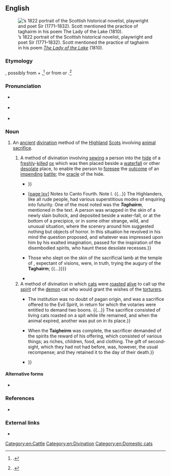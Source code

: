 ==English==
{{was wotd|2017|April|10}}
[[File:(Portrait of Sir Walter Scott) (LOC) (3450315742).jpg|thumb|{{w|Henry Raeburn}}’s 1822 portrait of the Scottish historical novelist, playwright and poet Sir {{w|Walter Scott}} (1771–1832). Scott mentioned the practice of taghairm in his poem ''[[w:The Lady of the Lake (poem)|The Lady of the Lake]]'' (1810).]]

===Etymology===
{{bor|en|gd|taghairm}}, possibly from {{m|gd|ta||a [[ghost#Noun|ghost]], a [[spirit#Noun|spirit]]}} + {{m|gd|gairm||to [[call#Verb|call]], to [[cry#Verb|cry]]}},<ref>{{cite-book|entry=NECROMANCY|title=[[w:Encyclopædia Britannica Third Edition|Encyclopædia Britannica; or, A Dictionary of Arts, Sciences, and Miscellaneous Literature; [...] In Eighteen Volumes]]|edition=3rd greatly enlarged|location=Edinburgh|publisher=Printed for [[w:Andrew Bell (engraver)|A[ndrew] Bell]] and [[w:Colin Macfarquhar|C[olin] Macfarquhar]]|year=1797|volume=XII|page=787, column 2|pageurl=https://books.google.com/books?id=cthTAAAAYAAJ&pg=PA787|oclc=679731788}}.</ref> or from {{m|gd|tarbh||a [[bull]]}} or {{m|gd|targair||to [[foretell]]}}.<ref>{{cite-book|author=Walter Scott|authorlink=Walter Scott|title=[[w:The Lady of the Lake (poem)|The Lady of the Lake [...] With Notes and Analytical and Explanatory Index]]|location=Edinburgh|publisher=John Ross and Company|year=1871|page=216|pageurl=https://books.google.com/books?id=IGwCAAAAQAAJ&pg=PA216|oclc=3991613}}.</ref>

===Pronunciation===
* {{a|RP}} {{IPA|/ˈtaɡəɹəm/|lang=en}}
* {{a|GA}} {{IPA|/ˈtæɡəɹəm/|lang=en}}
* {{hyphenation|ta|ghai|rm|lang=en}}

===Noun===
{{en-noun|-|s}}

# {{lb|en|historical|Scotland}} An [[ancient]] [[divination]] method of the [[Highland]] [[Scots]] involving [[animal]] [[sacrifice#Noun|sacrifice]].
## A method of divination involving [[sew]]ing a person into the [[hide#Noun|hide]] of a [[freshly]]-[[kill#Verb|killed]] [[ox]] which was then placed beside a [[waterfall]] or other [[desolate#Adjective|desolate]] place, to enable the person to [[foresee]] the [[outcome]] of an [[impending]] [[battle#Noun|battle]]; the [[oracle]] of the hide.
##* {{quote-book|chapter=NECROMANCY|title=[[w:Encyclopædia Britannica Third Edition|Encyclopædia Britannica; or, A Dictionary of Arts, Sciences, and Miscellaneous Literature; [...] In Eighteen Volumes]]|edition=3rd greatly enlarged|location=Edinburgh|publisher=Printed for [[w:Andrew Bell (engraver)|A[ndrew] Bell]] and [[w:Colin Macfarquhar|C[olin] Macfarquhar]]|year=1797|volume=XII|page=787, column 2|pageurl=https://books.google.com/books?id=cthTAAAAYAAJ&pg=PA787|oclc=679731788|passage=There were different kinds of '''''taghairm''''', of which one was very lately practiſed in ''[[Skye|Sky]]''. The diviner covered himſelf with a cow's hide, and repaired at night to ſome deep-ſounding cave, whither the perſon who conſulted him followed ſoon after without any attendants. At the mouth of the cave he propoſed aloud the queſtions of which he wanted ſolutions; and the man within pronounced the reſponſes in a tone of voice ſimilar to that which the {{smallcaps|obs}}, or pretended dæmons of antiquity, gave from beneath the ground their oracular anſwers. That in the latter days of '''''taghairm''''' the Gaelic diviners pretended to evocate ghoſts, and from them to extort ſolutions of difficulties propoſed, we have no poſitive evidence; {{...}}}}
##* {{quote-book|author=Walter Scott|authorlink=Walter Scott|title=[[w:The Lady of the Lake (poem)|The Lady of the Lake; a Poem]]|location=Edinburgh|publisher=Printed [by [[w:James Ballantyne|James Ballantyne and Co.]]] for [[w:John Ballantyne (publisher)|John Ballantyne and Co.]]; London: [[w:Longman|Longman, Hurst, Rees, and Orme]], and [[w:William Miller (British publisher)|William Miller]]|year=1810|section=canto IV, stanza IV|pages=146 and lxv|pageurl=https://archive.org/stream/ladylakeapoem07scotgoog#page/n164/mode/1up/|oclc=6632529|passage=&#91;[https://archive.org/stream/ladylakeapoem07scotgoog#page/n164/mode/1up/ page 146]&#93; [L]ast evening-tide / Brian an augury hath tried, / Of that dread kind which must not be / Unless in dread extremity, / The '''Taghairm''' called; by which, afar, / Our sires foresaw the events of war. / Duncraggan's milk-white bull they slew, {{...}} &#91;[https://archive.org/stream/ladylakeapoem07scotgoog#page/n373/mode/1up/ page lxv]&#93; Notes to Canto Fourth. Note I. {{...}} The Highlanders, like all rude people, had various superstitious modes of enquiring into futurity. One of the most noted was the '''''Taghairm''''', mentioned in the text. A person was wrapped in the skin of a newly slain bullock, and deposited beside a water-fall, or at the bottom of a precipice, or in some other strange, wild, and unusual situation, where the scenery around him suggested nothing but objects of horror. In this situation he revolved in his mind the question proposed, and whatever was impressed upon him by his exalted imagination, passed for the inspiration of the disembodied spirits, who haunt these desolate recesses.}}
##* {{quote-journal|author=Gideon Shaddoe|title=Recollections and Reflections of Gideon Shaddoe, Esq. No. VI.|editor=&#91;{{w|Thomas Hood}}&#93;|magazine={{w|Hood's Magazine and Comic Miscellany}}|location=London|publisher=Published for the proprietors, by H. Renshaw, 356. [[w:Strand, London|Strand]]; and sold by all booksellers|month=December|year=1844|volume=II|issue=XII|page=603|pageurl=https://books.google.com/books?id=UJElAAAAMAAJ&pg=PA603|oclc=6420002|passage=A country where such traditions could pass current, and in which more unfortunate creatures, perhaps, passed to death through the torturing fire for the imaginary crime of witchcraft under laws framed and administered in the spirit of Moloch himself, then suffered on the same accursed account in any region of similar extent, was a soil well calculated to cherish the '''''Taghairm''''' and ''Second Sight''. {{...}} Those who slept on the skin of the sacrificial lamb at the temple of {{w|Amphiaraus}}, expectant of visions, were, in truth, trying the augury of the '''Taghairm'''; {{...}}}}
##* {{quote-book|author=J[ohn] A[rnott] MacCulloch|chapter=CELTS|editor={{w|James Hastings}}|title={{w|Encyclopædia of Religion and Ethics}}|location=New York, N.Y.|publisher={{w|Charles Scribner's Sons}}; London: [[w:T&T Clark|T. & T. Clark]]|year=1911|volume=III (Burial–Confessions)|page=300, column 2|pageurl=https://archive.org/stream/encyclopaediaofr03hast_0#page/300/mode/1up/|oclc=3065458|passage=In the '''''taghairm''''' the seer was bound in an animal's hide and left by the waters, the spirits of which inspired his dreams{{nb...}}. The hide was probably that of a sacrificial animal.}}
## A method of divination in which [[cat]]s were [[roast#Verb|roasted]] [[alive]] to call up the [[spirit#Noun|spirit]] of the [[demon]] cat who would grant the wishes of the [[torturer]]s.
##* {{quote-journal|title=Traditions of the Western Highlands. No. II. The Taigheirm.|newspaper=[[w:Literary Gazette|The Literary Gazette, and Journal of Belles Lettres, Arts, Sciences, &c.]]|location=London|publisher=Printed by B. Bensley, Bolt Court, {{w|Fleet Street}}; published for the proprietors, at the Literary Gazette Office, [[w:Strand, London|Strand]]|date=13 March 1824|issue=373|page=172|pageurl=https://books.google.com/books?id=jtZRAQAAMAAJ&pg=PA172|oclc=276732578|passage=The last time the '''Taigheirm''' was performed in the Highlands, was in the island of Mull, in the beginning of the seventeenth century, and the place is still well known to the inhabitants. {{...}} The institution was no doubt of pagan origin, and was a sacrifice offered to the Evil Spirit, in return for which the votaries were entitled to demand two boons. {{...}} The sacrifice consisted of living cats roasted on a spit while life remained, and when the animal expired, another was put on in its place.}}
##* {{quote-book|author=Joseph Ennemoser|authorlink=Joseph Ennemoser|author2={{w|William Howitt}}, transl.|chapter=The Magic of the Ancient Germans and of the Northern Nations|editor={{w|Mary Howitt}}|title=The History of Magic. [...] To which is Added an Appendix of the Most Remarkable and Best Authenticated Stories of Apparitions, Dreams, Second Sight, Somnambulism, Predictions, Divination, Witchcraft, Vampires, Fairies, Table-turning, and Spirit-rapping. [...] In Two Volumes|series=Bohn's Scientific Library|location=London|publisher=[[w:Henry George Bohn|Henry G[eorge] Bohn]], York Street, {{w|Covent Garden}}|year=1854|volume=II|pages=104 and 105|pageurl=https://books.google.com/books?id=dhoHAAAAQAAJ&pg=PA104|oclc=968472094|passage=According to Horst's Deuteroscopy, black cats were indispensable to the incantation ceremony of the '''Taigheirm''', and these were dedicated to the subterranean gods, or, later, to the demons of Christianity. {{...}} When the '''Taigheirm''' was complete, the sacrificer demanded of the spirits the reward of his offering, which consisted of various things; as riches, children, food, and clothing. The gift of second-sight, which they had not had before, was, however, the usual recompense; and they retained it to the day of their death.}}
##* {{quote-journal|journal=The Zoophilist and Animals' Defender|location=London|publisher={{w|National Anti-Vivisection Society}}|year=1891|volume=X|page=93, column 2|oclc=906999582|passage=Anthropology and National Psychology can tell us something about such things; we have heard of those horrible '''Taigheirms''', when for days together Highland shepherds roasted living cats in front of a fire uninterruptedly, in order that, intoxicated with their frightful wailings, they might obtain the magic gift of 'second sight;' {{...}}}}

====Alternative forms====
* {{l|en|taigheirm}}

===References===
<references />

* {{cite-book|author=M[artin] Martin|authorlink=Martin Martin|chapter=The Ancient and Modern Customs of the Inhabitants of the Western Islands of Scotland|title=A Description of the Western Islands of Scotland|location=London|publisher=Printed for Andrew Bell, at the Cross-Keys and Bible, in [[w:Cornhill, London|Cornhill]], near Stocks-Market|year=1703|pages=111–112|pageurl=https://books.google.com/books?id=8PxWAAAAcAAJ&pg=PA111|oclc=745277293|passage=The ſecond way of conſulting the Oracle was, by a Party of Men, who firſt retired to Solitary Places, remote from any Houſe, and there they ſingled out one of their Number, and wrap'd him in a big Cows Hide which they folded about him, his whole Body was covered with it except his Head, and ſo left in this Poſture all night until his inviſible Friends reliev'd him, by giving a proper Anſwer to the Queſtion in hand, which he received, as he fancied, from ſeveral Perſons that he found about him all that time, his conſorts return'd to him at break of Day, and then he communicated his News to them, which often proved fatal to thoſe concerned in ſuch unwarrantable inquiries. / There was a third way of conſulting, which was a Confirmation of the ſecond abovementioned. The ſame Company who put the Man into the Hide, took a live Cat and put him on a Spit, one of the Number was imployed to turn the Spit, and one of his Conſorts enquired at him, what are you doing? He anſwered, I roaſt this Cat, until his Friends anſwer the Queſtion, which muſt be the ſame that was propoſed by the Man ſhut up in the Hide, and afterwards a very big Cat comes attended by a Number of leſſer Cats, deſiring to relieve the Cat turned on the Spit, and then anſwers the Queſtion: If this Anſwer prove the ſame that was given to the Man in the Hide, then it was taken as a Confirmation of the other which in this caſe was believed Infallible,{{nb...}}}}

===External links===
* {{pedia}}

[[Category:en:Cattle]]
[[Category:en:Divination]]
[[Category:en:Domestic cats]]